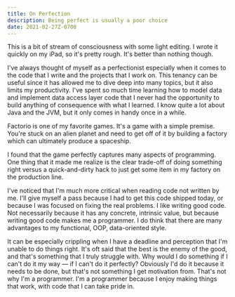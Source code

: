 ```yaml
---
title: On Perfection
description: Being perfect is usually a poor choice
date: 2021-02-27Z-0700
---
```


This is a bit of stream of consciousness with some light editing. I wrote it quickly on my iPad, so it's pretty rough. It's better than nothing though.

I've always thought of myself as a perfectionist especially when it comes to the code that I write and the projects that I work on. This tenancy can be useful since it has allowed me to dive deep into many topics, but it also limits my productivity. I've spent so much time learning how to model data and implement data access layer code that I never had the opportunity to build anything of consequence with what I learned. I know quite a lot about Java and the JVM, but it only comes in handy once in a while.

Factorio is one of my favorite games. It's a game with a simple premise. You're stuck on an alien planet and need to get off of it by building a factory which can ultimately produce a spaceship.

I found that the game perfectly captures many aspects of programming. One thing that it made me realize is the clear trade-off of doing something right versus a quick-and-dirty hack to just get some item in my factory on the production line.

I've noticed that I'm much more critical when reading code not written by me. I'll give myself a pass because I had to get this code shipped today, or because I was focused on fixing the real problems. I like writing good code. Not necessarily because it has any concrete, intrinsic value, but because writing good code makes me a programmer. I do think that there are many advantages to my functional, OOP, data-oriented style.

It can be especially crippling when I have a deadline and perception that I'm unable to do things right. It's oft said that the best is the enemy of the good, and that's something that I truly struggle with. Why would I do something if I can't do it my way — if I can't do it perfectly? Obviously I'd do it because it needs to be done, but that's not something I get motivation from. That's not why I'm a programmer. I'm a programmer because I enjoy making things that work, with code that I can take pride in.
